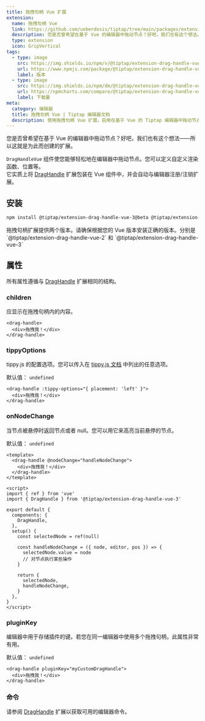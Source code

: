 ```yaml
---
title: 拖拽句柄 Vue 扩展
extension:
  name: 拖拽句柄 Vue
  link: https://github.com/ueberdosis/tiptap/tree/main/packages/extension-drag-handle-vue
  description: 您是否曾希望在基于 Vue 的编辑器中拖动节点？好吧，我们也有这个想法。
  type: extension
  icon: GripVertical
tags:
  - type: image
    src: https://img.shields.io/npm/v/@tiptap/extension-drag-handle-vue.svg?label=version
    url: https://www.npmjs.com/package/@tiptap/extension-drag-handle-vue
    label: 版本
  - type: image
    src: https://img.shields.io/npm/dm/@tiptap/extension-drag-handle-vue.svg
    url: https://npmcharts.com/compare/@tiptap/extension-drag-handle-vue?minimal=true
    label: 下载量
meta:
  category: 编辑器
  title: 拖拽句柄 Vue | Tiptap 编辑器文档
  description: 使用拖拽句柄 Vue 扩展，启用在基于 Vue 的 Tiptap 编辑器中拖动节点。在文档中学习如何设置！
---
```



您是否曾希望在基于 Vue 的编辑器中拖动节点？好吧，我们也有这个想法——所以这就是为此而创建的扩展。

`DragHandleVue` 组件使您能够轻松地在编辑器中拖动节点。您可以定义自定义渲染函数、位置等。  
它实质上将 [DragHandle](/editor/extensions/functionality/drag-handle) 扩展包装在 Vue 组件中，并会自动与编辑器注册/注销扩展。

<CodeDemo path="/Extensions/DragHandle?selectedTab=Vue" />

## 安装

```bash
npm install @tiptap/extension-drag-handle-vue-3@beta @tiptap/extension-drag-handle@beta @tiptap/extension-node-range@beta @tiptap/extension-collaboration@beta @tiptap/y-tiptap@beta yjs y-protocols
```

<Callout title="Vue 2 与 Vue 3 的区别" variant="info">
  拖拽句柄扩展提供两个版本。请确保根据您的 Vue 版本安装正确的版本。分别是 `@tiptap/extension-drag-handle-vue-2` 和
  `@tiptap/extension-drag-handle-vue-3`
</Callout>

## 属性

所有属性遵循与 [DragHandle](/editor/extensions/functionality/drag-handle) 扩展相同的结构。

### children

应显示在拖拽句柄内的内容。

```vue
<drag-handle>
  <div>拖拽我！</div>
</drag-handle>
```

### tippyOptions

tippy.js 的配置选项。您可以传入在 [tippy.js 文档](https://atomiks.github.io/tippyjs/v6/all-props/) 中列出的任意选项。

默认值： `undefined`

```vue
<drag-handle :tippy-options="{ placement: 'left' }">
  <div>拖拽我！</div>
</drag-handle>
```

### onNodeChange

当节点被悬停时返回节点或者 null。您可以用它来高亮当前悬停的节点。

默认值： `undefined`

```vue
<template>
  <drag-handle @nodeChange="handleNodeChange">
    <div>拖拽我！</div>
  </drag-handle>
</template>

<script>
import { ref } from 'vue'
import { DragHandle } from '@tiptap/extension-drag-handle-vue-3'

export default {
  components: {
    DragHandle,
  },
  setup() {
    const selectedNode = ref(null)

    const handleNodeChange = ({ node, editor, pos }) => {
      selectedNode.value = node
      // 对节点执行某些操作
    }

    return {
      selectedNode,
      handleNodeChange,
    }
  },
}
</script>
```

### pluginKey

编辑器中用于存储插件的键。若您在同一编辑器中使用多个拖拽句柄，此属性非常有用。

默认值： `undefined`

```vue
<drag-handle pluginKey="myCustomDragHandle">
  <div>拖拽我！</div>
</drag-handle>
```

### 命令

请参阅 [DragHandle](/editor/extensions/functionality/drag-handle) 扩展以获取可用的编辑器命令。